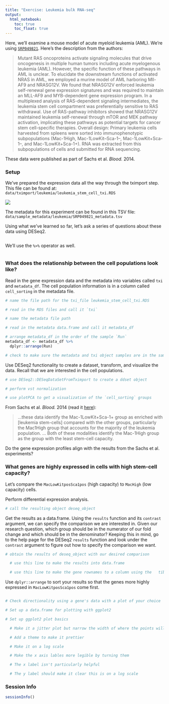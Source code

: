 ```yaml
---
title: "Exercise: Leukemia bulk RNA-seq"
output:   
  html_notebook: 
    toc: true
    toc_float: true
---
```


Here, we'll examine a mouse model of acute myeloid leukemia (AML).
We're using [`SRP049821`](https://www.ebi.ac.uk/ena/data/view/PRJNA267255).
Here's the description from the authors:

> Mutant RAS oncoproteins activate signaling molecules that drive oncogenesis in multiple human tumors including acute myelogenous leukemia (AML). However, the specific function of these pathways in AML is unclear. To elucidate the downstream functions of activated NRAS in AML, we employed a murine model of AML harboring Mll-AF9 and NRASG12V. We found that NRASG12V enforced leukemia self-renewal gene expression signatures and was required to maintain an MLL-AF9 and MYB-dependent gene expression program. In a multiplexed analysis of RAS-dependent signaling intermediates, the leukemia stem cell compartment was preferentially sensitive to RAS withdrawal. Use of RAS-pathway inhibitors showed that NRASG12V maintained leukemia self-renewal through mTOR and MEK pathway activation, implicating these pathways as potential targets for cancer stem cell-specific therapies. Overall design: Primary leukemia cells harvested from spleens were sorted into immunophenotypic subpopulations (Mac-1High, Mac-1LowKit–Sca-1–, Mac-1LowKit+Sca-1–, and Mac-1LowKit+Sca-1+). RNA was extracted from this subpopulations of cells and submitted for RNA sequencing.

These data were published as part of Sachs et al. _Blood._ 2014.

### Setup 

We've prepared the expression data all the way through the tximport step.
This file can be found at: `data/tximport/leukemia/leukemia_stem_cell_txi.RDS`

![](diagrams/rna-seq_6.png)

The metadata for this experiment can be found in this TSV file: `data/sample_metadata/leukemia/SRP049821_metadata.tsv`

Using what we've learned so far, let's ask a series of questions about these
data using DESeq2.

```r

```

We'll use the `%>%` operator as well.

```r

```

### What does the relationship between the cell populations look like?

Read in the gene expression data and the metadata into variables called
`txi` and `metadata_df`.
The cell population information is in a column called `cell_sorting` in the
metadata file.

```r
# name the file path for the txi_file leukemia_stem_cell_txi.RDS

# read in the RDS files and call it `txi`

```


```r
# name the metadata file path

# read in the metadata data.frame and call it metadata_df

```

```r
# arrange metadata_df in the order of the sample `Run`
metadata_df <- metadata_df %>%
  dplyr::arrange(Run)
```

```r
# check to make sure the metadata and txi object samples are in the same order using all.equal

```

Use DESeq2 functionality to create a dataset, transform, and visualize the data.
Recall that we are interested in the cell populations.

```r
# use DESeq2::DESeqDataSetFromTximport to create a ddset object

```

```r
# perform vst normalization

```

```r
# use plotPCA to get a visualization of the `cell_sorting` groups

```

From Sachs et al. _Blood._ 2014 (read it [here](https://www.ncbi.nlm.nih.gov/pmc/articles/PMC4239336/)):

> ...these data identify the Mac-1LowKit+Sca-1+ group as enriched with [leukemia stem-cells] compared with the other groups, particularly the Mac1High group that accounts for the majority of the leukemia population.
...
Both of these modalities identify the Mac-1High group as the group with the least stem-cell capacity.

Do the gene expression profiles align with the results from the Sachs et al. 
experiments?

### What genes are highly expressed in cells with high stem-cell capacity?

Let's compare the `MacLowKitposSca1pos` (high capacity) to `MacHigh` (low 
capacity) cells.

Perform differential expression analysis.

```r
# call the resulting object deseq_object

```

Get the results as a data.frame.
Using the `results` function and its `contrast` argument, we can specify the
comparison we are interested in.
Given our research question, which group should be in the numerator of 
our fold change and which should be in the denominator? 
Keeping this in mind, go to the help page for the DESeq2 `results` function and 
look under the `contrast` argument to figure out how to specify the comparison 
we want. 

```r
# obtain the results of deseq_object with our desired comparison

  # use this line to make the results into data.frame

  # use this line to make the gene rownames to a column using the   tibble::rownames_to_column 

```

Use `dplyr::arrange` to sort your results so that the genes more highly 
expressed in `MacLowKitposSca1pos` come first.

```r

```

```r
# Check directionality using a gene's data with a plot of your choice

# Set up a data.frame for plotting with ggplot2

# Set up ggplot2 plot basics

  # Make it a jitter plot but narrow the width of where the points will be

  # Add a theme to make it prettier

  # Make it on a log scale

  # Make the x axis lables more legible by turning them

  # The x label isn't particularly helpful

  # The y label should make it clear this is on a log scale

```

### Session Info

```r
sessionInfo()
```
